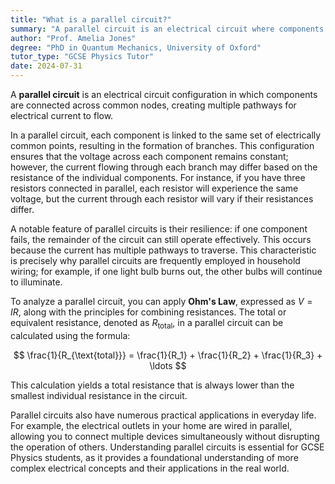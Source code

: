 ```yaml
---
title: "What is a parallel circuit?"
summary: "A parallel circuit is an electrical circuit where components are connected across common points, creating multiple paths for current."
author: "Prof. Amelia Jones"
degree: "PhD in Quantum Mechanics, University of Oxford"
tutor_type: "GCSE Physics Tutor"
date: 2024-07-31
---
```


A **parallel circuit** is an electrical circuit configuration in which components are connected across common nodes, creating multiple pathways for electrical current to flow.

In a parallel circuit, each component is linked to the same set of electrically common points, resulting in the formation of branches. This configuration ensures that the voltage across each component remains constant; however, the current flowing through each branch may differ based on the resistance of the individual components. For instance, if you have three resistors connected in parallel, each resistor will experience the same voltage, but the current through each resistor will vary if their resistances differ.

A notable feature of parallel circuits is their resilience: if one component fails, the remainder of the circuit can still operate effectively. This occurs because the current has multiple pathways to traverse. This characteristic is precisely why parallel circuits are frequently employed in household wiring; for example, if one light bulb burns out, the other bulbs will continue to illuminate.

To analyze a parallel circuit, you can apply **Ohm's Law**, expressed as $V = IR$, along with the principles for combining resistances. The total or equivalent resistance, denoted as $R_{\text{total}}$, in a parallel circuit can be calculated using the formula:

$$
\frac{1}{R_{\text{total}}} = \frac{1}{R_1} + \frac{1}{R_2} + \frac{1}{R_3} + \ldots
$$

This calculation yields a total resistance that is always lower than the smallest individual resistance in the circuit.

Parallel circuits also have numerous practical applications in everyday life. For example, the electrical outlets in your home are wired in parallel, allowing you to connect multiple devices simultaneously without disrupting the operation of others. Understanding parallel circuits is essential for GCSE Physics students, as it provides a foundational understanding of more complex electrical concepts and their applications in the real world.
    